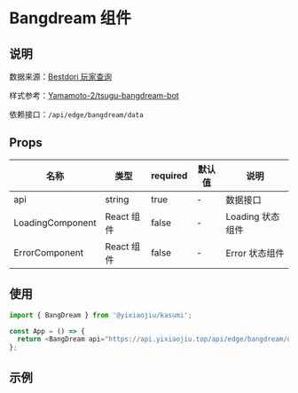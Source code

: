 # Bangdream 组件

## 说明

数据来源：[Bestdori 玩家查询](https://bestdori.com/tool/playersearch)

样式参考：[Yamamoto-2/tsugu-bangdream-bot](https://github.com/Yamamoto-2/tsugu-bangdream-bot)

依赖接口：`/api/edge/bangdream/data`

## Props

| 名称             | 类型       | required | 默认值 | 说明             |
| ---------------- | ---------- | -------- | ------ | ---------------- |
| api              | string     | true     | -      | 数据接口         |
| LoadingComponent | React 组件 | false    | -      | Loading 状态组件 |
| ErrorComponent   | React 组件 | false    | -      | Error 状态组件   |

## 使用

```ts
import { BangDream } from '@yixiaojiu/kasumi';

const App = () => {
  return <BangDream api="https://api.yixiaojiu.top/api/edge/bangdream/data" />;
};
```

## 示例


<BangDream api="https://api.yixiaojiu.top/api/edge/bangdream/data" />
